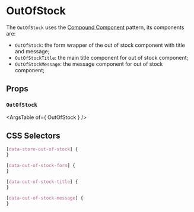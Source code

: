 

# OutOfStock

<Canvas>
  <Story id="organisms-outofstock--out-of-stock" />
</Canvas>

The `OutOfStock` uses the [Compound Component](https://kentcdodds.com/blog/compound-components-with-react-hooks) pattern, its components are:

- `OutOfStock`: the form wrapper of the out of stock component with title and message;
- `OutOfStockTitle`: the main title component for out of stock component;
- `OutOfStockMessage`: the message component for out of stock component;

## Props

### `OutOfStock`

<ArgsTable of={ OutOfStock } />

## CSS Selectors

```css
[data-store-out-of-stock] {
}

[data-out-of-stock-form] {
}

[data-out-of-stock-title] {
}

[data-out-of-stock-message] {
}
```
